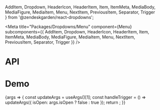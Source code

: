   AddItem,
  Dropdown,
  HeaderIcon,
  HeaderItem,
  Item,
  ItemMeta,
  MediaBody,
  MediaFigure,
  MediaItem,
  Menu,
  NextItem,
  PreviousItem,
  Separator,
  Trigger
} from '@zendeskgarden/react-dropdowns';

<Meta
  title="Packages/Dropdowns/Menu"
  component={Menu}
  subcomponents={{
    AddItem,
    Dropdown,
    HeaderIcon,
    HeaderItem,
    Item,
    ItemMeta,
    MediaBody,
    MediaFigure,
    MediaItem,
    Menu,
    NextItem,
    PreviousItem,
    Separator,
    Trigger
  }}
/>

# API

<ArgsTable />

# Demo

<Canvas>
  <Story
    name="Menu"
    args={{ eventsEnabled: true, isAnimated: true, items: ITEMS, disabled: false, hasMedia: false }}
    argTypes={{
      isOpen: { control: 'boolean', table: { category: 'Dropdown' } },
      disabled: { control: 'boolean', table: { category: 'Item' } },
      hasMedia: { control: 'boolean', table: { category: 'Story' } },
      items: { name: 'Item[]', table: { category: 'Story' } }
    }}
  >
    {args => {
      const updateArgs = useArgs()[1];
      const handleTrigger = () => updateArgs({ isOpen: args.isOpen ? false : true });
      return <MenuStory {...args} onTrigger={handleTrigger} />;
    }}
  </Story>
</Canvas>
